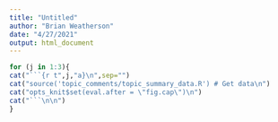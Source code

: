 ```yaml
---
title: "Untitled"
author: "Brian Weatherson"
date: "4/27/2021"
output: html_document
---
```


```r
for (j in 1:3){
cat("```{r t",j,"a}\n",sep="")
cat("source('topic_comments/topic_summary_data.R') # Get data\n")
cat("opts_knit$set(eval.after = \"fig.cap\")\n")
cat("```\n\n")
}
```
